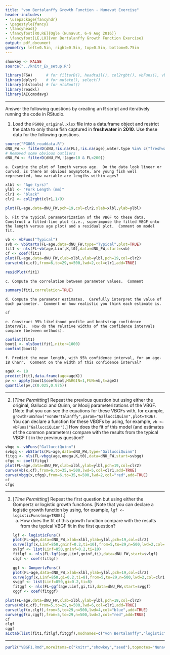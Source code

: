 ```yaml
---
title: "von Bertalanffy Growth Function - Nunavut Exercise"
header-includes:
- \usepackage{fancyhdr}
- \pagestyle{fancy}
- \fancyhead{}
- \fancyfoot[RO,RE]{Ogle (Nunavut, 6-9 Aug 2016)}
- \fancyfoot[LE,LO]{von Bertalanffy Growth Function Exercise}
output: pdf_document
geometry: left=0.5in, right=0.5in, top=0.5in, bottom=0.75in
---
```


```r
showkey <- FALSE
source("../knitr_Ex_setup.R")
```
```r
library(FSA)      # for filterD(), headtail(), col2rgbt(), vbFuns(), vbStart()
library(dplyr)    # for mutate(), select()
library(nlstools) # for nlsBoot()
library(readxl)
library(AICcmodavg)
```

----

Answer the following questions by creating an R script and iteratively running the code in RStudio.

1. Load the `PG008_original.xlsx` file into a data.frame object and restrict the data to only those fish captured in **freshwater** in **2010**.  Use these data for the following questions.
```r
source("PG008_readdata.R")
dNU_FW <- filterD(dNU,!is.na(FL),!is.na(age),water.type %in% c("freshwater","Freshwater"),year==2010)
# Removed some obvious outliers
dNU_FW <- filterD(dNU_FW,!(age>10 & FL<200))
```

    a. Examine the plot of length versus age.  Do the data look linear or curved, is there an obvious asymptote, are young fish well represented, how variable are lengths within ages?
```r
xlbl <- "Age (yrs)"
ylbl <- "Fork Length (mm)"
clr1 <- "black"
clr2 <- col2rgbt(clr1,1/9)

plot(FL~age,data=dNU_FW,pch=19,col=clr2,xlab=xlbl,ylab=ylbl)
```

    b. Fit the typical parameterization of the VBGF to these data.  Construct a fitted-line plot (i.e., superimpose the fitted VBGF onto the length versus age plot) and a residual plot.  Comment on model fit.
```r
vb <- vbFuns("Typical")
svb <- vbStarts(FL~age,data=dNU_FW,type="Typical",plot=TRUE)
fit1 <- nls(FL~vb(age,Linf,K,t0),data=dNU_FW,start=svb)
cf <- coef(fit1)
plot(FL~age,data=dNU_FW,xlab=xlbl,ylab=ylbl,pch=19,col=clr2)
curve(vb(x,cf),from=6,to=29,n=500,lwd=2,col=clr1,add=TRUE)
```
```r
residPlot(fit1)
```

    c. Compute the correlation between parameter values.  Comment
```r
summary(fit1,correlation=TRUE)
```

    d. Compute the parameter estimates.  Carefully interpret the value of each parameter.  Comment on how realistic you think each estimate is.
```r
cf
```

    e. Construct 95% likelihood profile and bootstrap confidence intervals.  How do the relative widths of the confidence intervals compare (between methods).
```r
confint(fit1)
boot1 <- nlsBoot(fit1,niter=1000)
confint(boot1)
```

    f. Predict the mean length, with 95% confidence interval, for an age-18 Charr.  Comment on the width of this confidence interval? 
```r
ageX <- 18
predict(fit1,data.frame(age=ageX))
pv <- apply(boot1$coefboot,MARGIN=1,FUN=vb,t=ageX)
quantile(pv,c(0.025,0.975))
```

----

2. [*Time Permitting*] Repeat the previous question but using either the original, Gallucci and Quinn, or Mooij parameterizations of the VBGF.  [Note that you can see the equations for these VBGFs with, for example, `growthFunShow("vonBertalanffy",param="GallucciQuinn",plot=TRUE)`.  You can declare a function for these VBGFs by using, for example, `vb <- vbFuns("GallucciQuinn")`.]  How does the fit of this model (and estimates of the common parameters) compare with the results from the typical VBGF fit in the previous question?
```r
vbgq <- vbFuns("GallucciQuinn")
svbgq <- vbStarts(FL~age,data=dNU_FW,type="GallucciQuinn")
fitgq <- nls(FL~vbgq(age,omega,K,t0),data=dNU_FW,start=svbgq)
cfgq <- coef(fitgq)
plot(FL~age,data=dNU_FW,xlab=xlbl,ylab=ylbl,pch=19,col=clr2)
curve(vb(x,cf),from=6,to=35,n=500,lwd=5,col=clr1,add=TRUE)
curve(vbgq(x,cfgq),from=6,to=35,n=500,lwd=2,col="red",add=TRUE)
cf
cfgq
```

----

3. [*Time Permitting*] Repeat the first question but using either the Gompertz or logistic growth functions.  [Note that you can declare a logistic growth function by using, for example, `lgf <- logisticFuns(msg=TRUE)`.]
    a. How does the fit of this growth function compare with the results from the typical VBGF fit in the first question?
```r
lgf <- logisticFuns()
plot(FL~age,data=dNU_FW,xlab=xlbl,ylab=ylbl,pch=19,col=clr2)
curve(lgf(x,Linf=850,gninf=0.2,ti=10),from=5,to=29,n=500,lwd=2,col=clr1,add=TRUE)
svlgf <- list(Linf=850,gninf=0.2,ti=10)
fitlgf <- nls(FL~lgf(age,Linf,gninf,ti),data=dNU_FW,start=svlgf)
clgf <- coef(fitlgf)
```
```r
ggf <- GompertzFuns()
plot(FL~age,data=dNU_FW,xlab=xlbl,ylab=ylbl,pch=19,col=clr2)
curve(ggf(x,Linf=850,gi=0.2,ti=8),from=5,to=29,n=500,lwd=2,col=clr1,add=TRUE)
svggf <- list(Linf=850,gi=0.2,ti=8)
fitggf <- nls(FL~ggf(age,Linf,gi,ti),data=dNU_FW,start=svggf)
cggf <- coef(fitggf)
```

```r
plot(FL~age,data=dNU_FW,xlab=xlbl,ylab=ylbl,pch=19,col=clr2)
curve(vb(x,cf),from=5,to=29,n=500,lwd=6,col=clr1,add=TRUE)
curve(lgf(x,clgf),from=5,to=29,n=500,lwd=4,col="blue",add=TRUE)
curve(ggf(x,cggf),from=5,to=29,n=500,lwd=2,col="red",add=TRUE)
cf
clgf
cggf
aictab(list(fit1,fitlgf,fitggf),modnames=c("von Bertalanffy","logistic","Gompertz"))
```

----

```r
purl2("VBGF1.Rmd",moreItems=c("knitr","showkey","seed"),topnotes="Nunavut 6-9-Aug-16")
```
